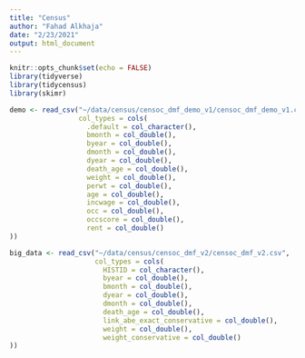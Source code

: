 ```yaml
---
title: "Census"
author: "Fahad Alkhaja"
date: "2/23/2021"
output: html_document
---
```


```r
knitr::opts_chunk$set(echo = FALSE)
library(tidyverse)
library(tidycensus)
library(skimr)
```

```r
demo <- read_csv("~/data/census/censoc_dmf_demo_v1/censoc_dmf_demo_v1.csv",
                 col_types = cols(
                   .default = col_character(),
                   bmonth = col_double(),
                   byear = col_double(),
                   dmonth = col_double(),
                   dyear = col_double(),
                   death_age = col_double(),
                   weight = col_double(),
                   perwt = col_double(),
                   age = col_double(),
                   incwage = col_double(),
                   occ = col_double(),
                   occscore = col_double(),
                   rent = col_double()
))
```

```r
big_data <- read_csv("~/data/census/censoc_dmf_v2/censoc_dmf_v2.csv",
                     col_types = cols(
                       HISTID = col_character(),
                       byear = col_double(),
                       bmonth = col_double(),
                       dyear = col_double(),
                       dmonth = col_double(),
                       death_age = col_double(),
                       link_abe_exact_conservative = col_double(),
                       weight = col_double(),
                       weight_conservative = col_double()
))
```

